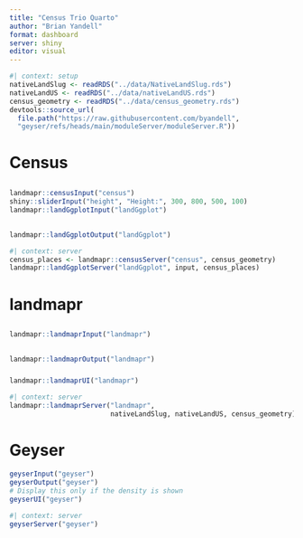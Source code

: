 ```yaml
---
title: "Census Trio Quarto"
author: "Brian Yandell"
format: dashboard
server: shiny
editor: visual
---
```


```r
#| context: setup
nativeLandSlug <- readRDS("../data/NativeLandSlug.rds")
nativeLandUS <- readRDS("../data/nativeLandUS.rds")
census_geometry <- readRDS("../data/census_geometry.rds")
devtools::source_url(
  file.path("https://raw.githubusercontent.com/byandell",
  "geyser/refs/heads/main/moduleServer/moduleServer.R"))
```

# Census

##  {.sidebar}

### 

```r
landmapr::censusInput("census")
shiny::sliderInput("height", "Height:", 300, 800, 500, 100)
landmapr::landGgplotInput("landGgplot")
```

## 

```r
landmapr::landGgplotOutput("landGgplot")
```

```r
#| context: server
census_places <- landmapr::censusServer("census", census_geometry)
landmapr::landGgplotServer("landGgplot", input, census_places)
```

# landmapr

##  {.sidebar}

```r
landmapr::landmaprInput("landmapr")
```

## 

###  {height="70%"}

```r
landmapr::landmaprOutput("landmapr")
```

###  {height="30%"}

```r
landmapr::landmaprUI("landmapr")
```

```r
#| context: server
landmapr::landmaprServer("landmapr",
                         nativeLandSlug, nativeLandUS, census_geometry)
```

# Geyser

```r
geyserInput("geyser")
geyserOutput("geyser")
# Display this only if the density is shown
geyserUI("geyser")
```

```r
#| context: server
geyserServer("geyser")
```
